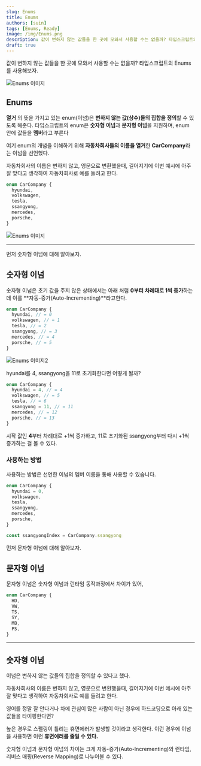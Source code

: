 ```yaml
---
slug: Enums
title: Enums
authors: [suin]
tags: [Enums, Ready]
image: /img/Enums.png
description: 값이 변하지 않는 값들을 한 곳에 모와서 사용할 수는 없을까? 타입스크립트의 Enums를 사용해보자.
draft: true
---
```


값이 변하지 않는 값들을 한 곳에 모와서 사용할 수는 없을까? 타입스크립트의 Enums를 사용해보자.

<!--truncate-->

<Image src='/img/Enums.png' alt='Enums 이미지' />

## Enums

**열거** 의 뜻을 가지고 있는 enum(이넘)은 **변하지 않는 값(상수)들의 집합을 정의**할 수 있도록 해준다.
타입스크립트의 enum은 **숫자형 이넘**과 **문자형 이넘**을 지원하며, enum 안에 값들을 **멤버**라고 부른다

여기 enum의 개념을 이해하기 위해 **자동차회사들의 이름을 열거**한 **CarCompany**라는 이넘을 선언했다.

자동차회사의 이름은 변하지 않고, 영문으로 변환했을때, 길어지기에 이번 예시에 아주 잘 맞다고 생각하여 자동차회사로 예를 들려고 한다.

```ts
enum CarCompany {
  hyundai,
  volkswagen,
  tesla,
  ssangyong,
  mercedes,
  porsche,
}
```

<img src='/img/enums-data.png' alt='Enums 이미지' />

---

먼저 숫자형 이넘에 대해 알아보자.

## 숫자형 이넘

숫자형 이넘은 초기 값을 주지 않은 상태에서는 아래 처럼 **0부터 차례대로 1씩 증가**하는데 이를 **자동-증가(Auto-Incrementing)**라고한다.

```ts
enum CarCompany {
  hyundai, // = 0
  volkswagen, // = 1
  tesla, // = 2
  ssangyong, // = 3
  mercedes, // = 4
  porsche, // = 5
}
```

<img src='/img/enums-data2.png' alt='Enums 이미지2' />

hyundai를 4, ssangyong을 11로 초기화한다면 어떻게 될까?

```ts
enum CarCompany {
  hyundai = 4, // = 4
  volkswagen, // = 5
  tesla, // = 6
  ssangyong = 11, // = 11
  mercedes, // = 12
  porsche, // = 13
}
```

시작 값인 **4**부터 차례대로 +1씩 증가하고, 11로 초기화된 ssangyong부터 다시 +1씩 증가하는 걸 볼 수 있다.

### 사용하는 방법

사용하는 방법은 선언한 이넘의 멤버 이름을 통해 사용할 수 있습니다.

```ts
enum CarCompany {
  hyundai = 0,
  volkswagen,
  tesla,
  ssangyong,
  mercedes,
  porsche,
}

const ssangyongIndex = CarCompany.ssangyong
```

먼저 문자형 이넘에 대해 알아보자.

## 문자형 이넘

문자형 이넘은 숫자형 이넘과 런타임 동작과정에서 차이가 있어,

```ts
enum CarCompany {
  HD,
  VW,
  TS,
  SY,
  MB,
  PS,
}
```

---

## 숫자형 이넘

이넘은 변하지 않는 값들의 집합을 정의할 수 있다고 했다.

자동차회사의 이름은 변하지 않고, 영문으로 변환했을때, 길어지기에 이번 예시에 아주 잘 맞다고 생각하여 자동차회사로 예를 들려고 한다.

영어를 정말 잘 안다거나 차에 관심이 많은 사람이 아닌 경우에 하드코딩으로 아래 있는 값들을 타이핑한다면?

높은 경우로 스펠링이 틀리는 휴면에러가 발생할 것이라고 생각한다. 이런 경우에 이넘을 사용하면 이런 **휴면에러를 줄일 수 있다.**

숫자형 이넘과 문자형 이넘의 차이는 크게 자동-증가(Auto-Incrementing)와 런타임, 리버스 매핑(Reverse Mapping)로 나누어볼 수 있다.
